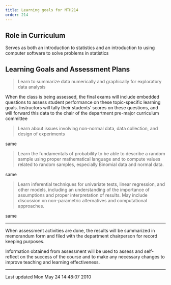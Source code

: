 ```yaml
---
title: Learning goals for MTH214
order: 214
---
```


## Role in Curriculum

Serves as both an introduction to statistics and an introduction to
using computer software to
solve problems in statistics

## Learning Goals and Assessment Plans

> Learn to summarize data numerically and
> graphically for exploratory data analysis

When the class is being assessed, the final exams
will include embedded questions to assess student
performance on these topic-specific learning
goals. Instructors will tally their students'
scores on these questions, and will forward this
data to the chair of the department pre-major
curriculum committee

> Learn about issues involving non-normal data,
> data collection, and design of experiments

same

> Learn the fundamentals of probability to be able
> to describe a random sample using proper
> mathematical language and to compute values
> related to random samples, especially Binomial
> data and normal data.

same

> Learn inferential techniques for univariate
> tests, linear regression, and other models,
> including an understanding of the importance of
> assumptions and proper interpretation of results.
> May include discussion on non-parametric
> alternatives and computational approaches.

same

----

When assessment activities are done, the results will be summarized in
memorandum form and filed with the department chairperson for record
keeping
purposes.

Information obtained from assessment will be used to assess and
self-reflect on the success of the course and to make any necessary
changes to
improve teaching and learning effectiveness.

------------------------------------------------------------------------

Last updated Mon May 24 14:48:07 2010
